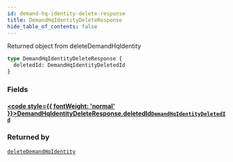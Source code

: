 ```yaml
---
id: demand-hq-identity-delete-response
title: DemandHqIdentityDeleteResponse
hide_table_of_contents: false
---
```








Returned object from deleteDemandHqIdentity

```graphql
type DemandHqIdentityDeleteResponse {
  deletedId: DemandHqIdentityDeletedId
}
```


### Fields

#### [<code style={{ fontWeight: 'normal' }}>DemandHqIdentityDeleteResponse.<b>deletedId</b></code>](#)<Bullet />[`DemandHqIdentityDeletedId`](/demand/api/graphql-admin/reference/objects/demand-hq-identity-deleted-id) <Badge class="secondary" text="object"/>
> 
> 



### Returned by

[`deleteDemandHqIdentity`](/demand/api/graphql-admin/reference/mutations/delete-demand-hq-identity)  <Badge class="secondary" text="mutation"/>



